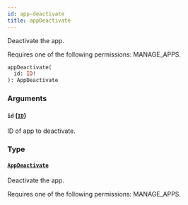 ```yaml
---
id: app-deactivate
title: appDeactivate
---
```


Deactivate the app.

Requires one of the following permissions: MANAGE_APPS.

```graphql
appDeactivate(
  id: ID!
): AppDeactivate
```

### Arguments

#### `id` ([`ID`](../../../developer/api-reference/scalars/id))

ID of app to deactivate.

### Type

#### [`AppDeactivate`](../../../developer/api-reference/objects/app-deactivate)

Deactivate the app.

Requires one of the following permissions: MANAGE_APPS.
